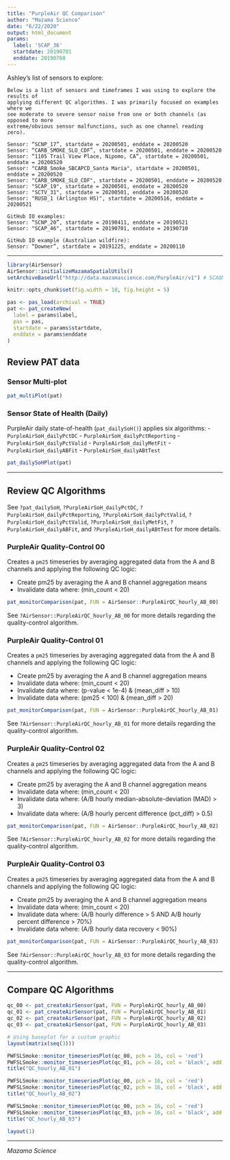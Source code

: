 ```yaml
---
title: "PurpleAir QC Comparison"
author: "Mazama Science"
date: "6/22/2020"
output: html_document
params: 
  label: 'SCAP_36'
  startdate: 20190701
  enddate: 20190708
---
```


Ashley's list of sensors to explore:

```
Below is a list of sensors and timeframes I was using to explore the results of 
applying different QC algorithms. I was primarily focused on examples where we 
see moderate to severe sensor noise from one or both channels (as opposed to more 
extreme/obvious sensor malfunctions, such as one channel reading zero).
 
Sensor: “SCNP_17”, startdate = 20200501, enddate = 20200520
Sensor: “CARB_SMOKE_SLO_CDF”, startdate = 20200501, enddate = 20200520
Sensor: “1105 Trail View Place, Nipomo, CA”, startdate = 20200501, enddate = 20200520
Sensor: "CARB_Smoke_SBCAPCD_Santa Maria", startdate = 20200501, enddate = 20200520
Sensor: "CARB_SMOKE_SLO_CDF", startdate = 20200501, enddate = 20200520
Sensor: "SCAP_19", startdate = 20200501, enddate = 20200520
Sensor: "SCTV_31", startdate = 20200501, enddate = 20200520
Sensor: "RUSD_1 (Arlington HS)", startdate = 20200516, enddate = 20200521
 
GitHub IO examples:
Sensor: “SCNP_20”, startdate = 20190411, enddate = 20190521
Sensor: "SCAP_46", startdate = 20190701, enddate = 20190710
 
GitHub IO example (Australian wildfire):
Sensor: “Downer”, startdate = 20191225, enddate = 20200110
```

-----

```r
library(AirSensor)
AirSensor::initializeMazamaSpatialUtils()
setArchiveBaseUrl("http://data.mazamascience.com/PurpleAir/v1") # SCAQMD sensors 

knitr::opts_chunk$set(fig.width = 10, fig.height = 5)

```

```r
pas <- pas_load(archival = TRUE)
pat <- pat_createNew(
  label = params$label,
  pas = pas,
  startdate = params$startdate, 
  enddate = params$enddate
)
```

## Review PAT data

### Sensor Multi-plot

```r
pat_multiPlot(pat) 
```

### Sensor State of Health (Daily)

PurpleAir daily state-of-health (`pat_dailySoH()`) applies six algorithms:
- `PurpleAirSoH_dailyPctDC` 
- `PurpleAirSoH_dailyPctReporting`
- `PurpleAirSoH_dailyPctValid`
- `PurpleAirSoH_dailyMetFit`
- `PurpleAirSoH_dailyABFit`
- `PurpleAirSoH_dailyABtTest`

```r
pat_dailySoHPlot(pat)
```

-----

## Review QC Algorithms

See `?pat_dailySoH`, `?PurpleAirSoH_dailyPctDC`, `?PurpleAirSoH_dailyPctReporting`, `?PurpleAirSoH_dailyPctValid`, `?PurpleAirSoH_dailyPctValid`, `?PurpleAirSoH_dailyMetFit`, `?PurpleAirSoH_dailyABFit`, and `?PurpleAirSoH_dailyABtTest` for more details. 

### PurpleAir Quality-Control 00

Creates a `pm25` timeseries by averaging aggregated data from the A and B channels and applying the following QC logic:

- Create pm25 by averaging the A and B channel aggregation means
- Invalidate data where:  (min_count < 20)

```r
pat_monitorComparison(pat, FUN = AirSensor::PurpleAirQC_hourly_AB_00)
```

See `?AirSensor::PurpleAirQC_hourly_AB_00` for more details regarding the quality-control algorithm.

### PurpleAir Quality-Control 01

Creates a `pm25` timeseries by averaging aggregated data from the A and B channels and applying the following QC logic:

- Create pm25 by averaging the A and B channel aggregation means
- Invalidate data where:  (min_count < 20)
- Invalidate data where:  (p-value < 1e-4) & (mean_diff > 10)
- Invalidate data where:  (pm25 < 100) & (mean_diff > 20)

```r
pat_monitorComparison(pat, FUN = AirSensor::PurpleAirQC_hourly_AB_01)
```

See `?AirSensor::PurpleAirQC_hourly_AB_01` for more details regarding the quality-control algorithm.

### PurpleAir Quality-Control 02

Creates a `pm25` timeseries by averaging aggregated data from the A and B channels and applying the following QC logic:

- Create pm25 by averaging the A and B channel aggregation means
- Invalidate data where:  (min_count < 20)
- Invalidate data where:  (A/B hourly median-absolute-deviation (MAD) > 3)
- Invalidate data where:  (A/B hourly percent difference (pct_diff) > 0.5)

```r
pat_monitorComparison(pat, FUN = AirSensor::PurpleAirQC_hourly_AB_02)
```

See `?AirSensor::PurpleAirQC_hourly_AB_02` for more details regarding the quality-control algorithm.

### PurpleAir Quality-Control 03

Creates a `pm25` timeseries by averaging aggregated data from the A and B channels and applying the following QC logic:

- Create pm25 by averaging the A and B channel aggregation means
- Invalidate data where:  (min_count < 20)
- Invalidate data where:  (A/B hourly difference > 5 AND A/B hourly percent difference > 70%)
- Invalidate data where:  (A/B hourly data recovery < 90%)


```r
pat_monitorComparison(pat, FUN = AirSensor::PurpleAirQC_hourly_AB_03)
```

See `?AirSensor::PurpleAirQC_hourly_AB_03` for more details regarding the quality-control algorithm.

-----

## Compare QC Algorithms

```r
qc_00 <- pat_createAirSensor(pat, FUN = PurpleAirQC_hourly_AB_00)
qc_01 <- pat_createAirSensor(pat, FUN = PurpleAirQC_hourly_AB_01)
qc_02 <- pat_createAirSensor(pat, FUN = PurpleAirQC_hourly_AB_02)
qc_03 <- pat_createAirSensor(pat, FUN = PurpleAirQC_hourly_AB_03)

# Using baseplot for a custom graphic
layout(matrix(seq(3)))

PWFSLSmoke::monitor_timeseriesPlot(qc_00, pch = 16, col = 'red')
PWFSLSmoke::monitor_timeseriesPlot(qc_01, pch = 16, col = 'black', add = TRUE)
title("QC_hourly_AB_01")

PWFSLSmoke::monitor_timeseriesPlot(qc_00, pch = 16, col = 'red')
PWFSLSmoke::monitor_timeseriesPlot(qc_02, pch = 16, col = 'black', add = TRUE)
title("QC_hourly_AB_02")

PWFSLSmoke::monitor_timeseriesPlot(qc_00, pch = 16, col = 'red')
PWFSLSmoke::monitor_timeseriesPlot(qc_03, pch = 16, col = 'black', add = TRUE)
title("QC_hourly_AB_03")

layout(1)
```

-----

_Mazama Science_